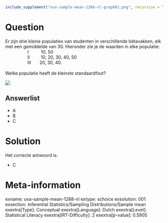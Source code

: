 ```r
include_supplement("uva-sample-mean-1288-nl-graph01.png", recursive = TRUE)
```

Question
========

Er zijn drie kleine populaties van studenten in verschillende
bètavakken, elk met een gemiddelde van 30. Hieronder zie je de waarden
in elke populatie:\
                  I          10, 50\
                  II         10, 20, 30, 40, 50\
                  III       20, 30, 40.\
\
Welke populatie heeft de kleinste standaardfout?

![](uva-sample-mean-1288-nl-graph01.png)

Answerlist
----------

* A
* B
* C

Solution
========

Het correcte antwoord is: 

* C

Meta-information
================
exname: uva-sample-mean-1288-nl
extype: schoice
exsolution: 001
exsection: Inferential Statistics/Sampling Distributions/Sample mean
exextra[Type]: Conceptual
exextra[Language]: Dutch
exextra[Level]: Statistical Literacy
exextra[IRT-Difficulty]: 2
exextra[p-value]: 0.5905
